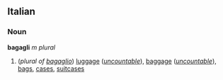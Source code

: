 ==Italian==
===Noun===
'''bagagli''' ''m plural''

#(''plural of [[bagaglio]]'') [[luggage]] (''[[uncountable]]''), [[baggage]] (''[[uncountable]]''), [[bag]]s, [[case]]s, [[suitcase]]s